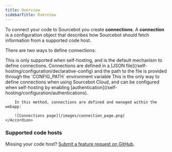 ```yaml
---
title: Overview
sidebarTitle: Overview
---
```



To connect your code to Sourcebot you create **connections**. A **connection** is a configuration object that describes how Sourcebot should fetch information from a supported code host.

There are two ways to define connections:

<AccordionGroup>
    <Accordion title="Declarative configuration file">
        This is only supported when self-hosting, and is the default mechanism to define connections. Connections are defined in a [JSON file](/self-hosting/configuration/declarative-config)
        and the path to the file is provided through the `CONFIG_PATH` environment variable
    </Accordion>
    <Accordion title="UI connection management">
        This is the only way to define connections when using Sourcebot Cloud, and can be configured when self-hosting by enabling [authentication](/self-hosting/configuration/authentications).

        In this method, connections are defined and managed within the webapp:

        ![Connections page](/images/connection_page.png)
    </Accordion>
</AccordionGroup>

### Supported code hosts

<SupportedPlatforms />

<Note>Missing your code host? [Submit a feature request on GitHub](https://github.com/sourcebot-dev/sourcebot/discussions/categories/ideas).</Note>